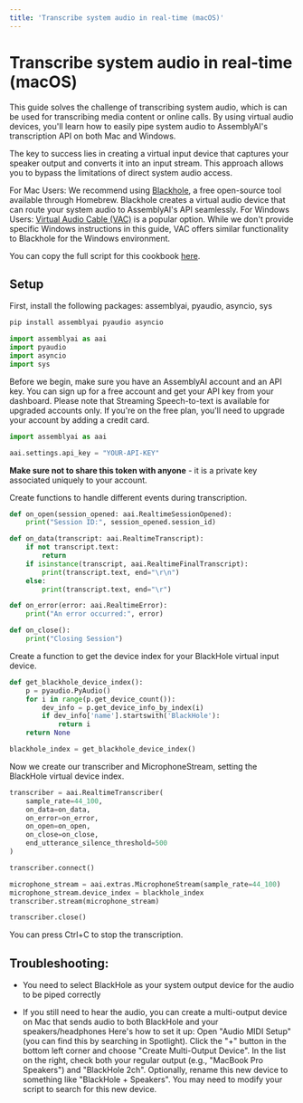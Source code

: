 ```yaml
---
title: 'Transcribe system audio in real-time (macOS)'
---
```





# Transcribe system audio in real-time (macOS)


This guide solves the challenge of transcribing system audio, which is can be used for transcribing media content or online calls. By using virtual audio devices, you'll learn how to easily pipe system audio to AssemblyAI's transcription API on both Mac and Windows.

The key to success lies in creating a virtual input device that captures your speaker output and converts it into an input stream. This approach allows you to bypass the limitations of direct system audio access.

For Mac Users: We recommend using [Blackhole](https://github.com/ExistentialAudio/BlackHole), a free open-source tool available through Homebrew. Blackhole creates a virtual audio device that can route your system audio to AssemblyAI's API seamlessly.
For Windows Users: [Virtual Audio Cable (VAC)](https://vac.muzychenko.net/en/) is a popular option. While we don't provide specific Windows instructions in this guide, VAC offers similar functionality to Blackhole for the Windows environment.

You can copy the full script for this cookbook [here](https://gist.github.com/m-ods/54514403e14b59918bf14e84cb3a8939).


## Setup


First, install the following packages: assemblyai, pyaudio, asyncio, sys


```bash
pip install assemblyai pyaudio asyncio
```

```python
import assemblyai as aai
import pyaudio
import asyncio
import sys
```

Before we begin, make sure you have an AssemblyAI account and an API key. You can sign up for a free account and get your API key from your dashboard. Please note that Streaming Speech-to-text is available for upgraded accounts only. If you're on the free plan, you'll need to upgrade your account by adding a credit card.


```python
import assemblyai as aai

aai.settings.api_key = "YOUR-API-KEY"
```

**Make sure not to share this token with anyone** - it is a private key associated uniquely to your account.


Create functions to handle different events during transcription.


```python
def on_open(session_opened: aai.RealtimeSessionOpened):
    print("Session ID:", session_opened.session_id)

def on_data(transcript: aai.RealtimeTranscript):
    if not transcript.text:
        return
    if isinstance(transcript, aai.RealtimeFinalTranscript):
        print(transcript.text, end="\r\n")
    else:
        print(transcript.text, end="\r")

def on_error(error: aai.RealtimeError):
    print("An error occurred:", error)

def on_close():
    print("Closing Session")
```

Create a function to get the device index for your BlackHole virtual input device.


```python
def get_blackhole_device_index():
    p = pyaudio.PyAudio()
    for i in range(p.get_device_count()):
        dev_info = p.get_device_info_by_index(i)
        if dev_info['name'].startswith('BlackHole'):
            return i
    return None

blackhole_index = get_blackhole_device_index()
```

Now we create our transcriber and MicrophoneStream, setting the BlackHole virtual device index.


```python
transcriber = aai.RealtimeTranscriber(
    sample_rate=44_100,
    on_data=on_data,
    on_error=on_error,
    on_open=on_open,
    on_close=on_close,
    end_utterance_silence_threshold=500
)

transcriber.connect()

microphone_stream = aai.extras.MicrophoneStream(sample_rate=44_100)
microphone_stream.device_index = blackhole_index
transcriber.stream(microphone_stream)

transcriber.close()
```

You can press Ctrl+C to stop the transcription.


## Troubleshooting:
- You need to select BlackHole as your system output device for the audio to be piped correctly

- If you still need to hear the audio, you can create a multi-output device on Mac that sends audio to both BlackHole and your speakers/headphones
Here's how to set it up:
Open "Audio MIDI Setup" (you can find this by searching in Spotlight).
Click the "+" button in the bottom left corner and choose "Create Multi-Output Device".
In the list on the right, check both your regular output (e.g., "MacBook Pro Speakers") and "BlackHole 2ch".
Optionally, rename this new device to something like "BlackHole + Speakers". You may need to modify your script to search for this new device.



